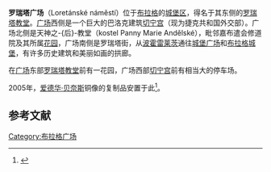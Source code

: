 '''罗瑞塔广场'''（Loretánské náměstí）位于[[布拉格|布拉格]]的[[城堡区|城堡区]]，得名于其东侧的[[罗瑞塔教堂|罗瑞塔教堂]]。[[广场|广场]]西侧是一个巨大的巴洛克建筑[[切宁宫|切宁宫]]（现为捷克共和国外交部）。广场北侧是天神之-{后}-教堂（kostel Panny Marie Andělské），毗邻嘉布遣会修道院及其所属[[花园|花园]]，广场南侧是罗瑞塔街，从[[波霍雷莱茨|波霍雷莱茨]]通往[[城堡广场|城堡广场]]和[[布拉格城堡|布拉格城堡]]，有许多历史建筑和美丽如画的拱廊。

在[[广场|广场]]东部[[罗瑞塔教堂|罗瑞塔教堂]]前有一花园，广场西部[[切宁宫|切宁宫]]前有相当大的停车场。

2005年，[[爱德华·贝奈斯|爱德华·贝奈斯]]铜像的复制品安置于此<ref>{{Cite web |url=http://virtualni.praha.eu/namesti/loretanske-namesti.html |title=存档副本 |access-date=2011-03-10 |archive-date=2020-02-17 |archive-url=https://web.archive.org/web/20200217131930/http://virtualni.praha.eu/namesti/loretanske-namesti.html |dead-url=no }}</ref>。 

==参考文献==
{{Reflist}}

[[Category:布拉格广场|Category:布拉格广场]]